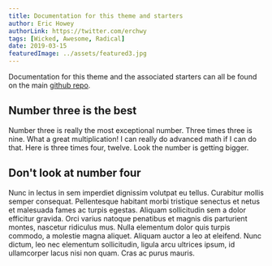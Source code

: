 ```yaml
---
title: Documentation for this theme and starters
author: Eric Howey
authorLink: https://twitter.com/erchwy
tags: [Wicked, Awesome, Radical]
date: 2019-03-15
featuredImage: ../assets/featured3.jpg
---
```


Documentation for this theme and the associated starters can all be found on the main [github repo](https://github.com/ehowey/gatsby-theme-catalyst).

## Number three is the best

Number three is really the most exceptional number. Three times three is nine. What a great multiplication! I can really do advanced math if I can do that. Here is three times four, twelve. Look the number is getting bigger.

## Don't look at number four

Nunc in lectus in sem imperdiet dignissim volutpat eu tellus. Curabitur mollis semper consequat. Pellentesque habitant morbi tristique senectus et netus et malesuada fames ac turpis egestas. Aliquam sollicitudin sem a dolor efficitur gravida. Orci varius natoque penatibus et magnis dis parturient montes, nascetur ridiculus mus. Nulla elementum dolor quis turpis commodo, a molestie magna aliquet. Aliquam auctor a leo at eleifend. Nunc dictum, leo nec elementum sollicitudin, ligula arcu ultrices ipsum, id ullamcorper lacus nisi non quam. Cras ac purus mauris.
